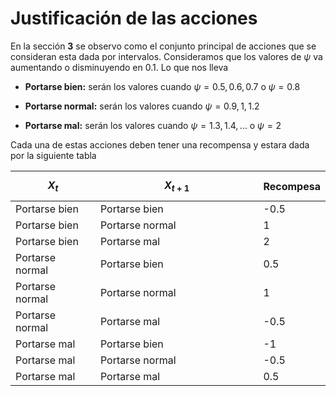 # Justificación de las acciones

En la sección **3** se observo como el conjunto principal de acciones que se consideran esta dada por intervalos. Consideramos que los valores de $\psi$ va aumentando o disminuyendo en $0.1$. Lo que nos lleva

-   **Portarse bien:** serán los valores cuando $\psi=0.5,0.6,0.7$ o $\psi=0.8$

-   **Portarse normal:** serán los valores cuando $\psi=0.9,1,1.2$

-   **Portarse mal:** serán los valores cuando $\psi=1.3,1.4,\dots$ o $\psi=2$

Cada una de estas acciones deben tener una recompensa y estara dada por la siguiente tabla

| $$                 
  X_{t}              
  $$                 | $$                                   
                                         X_{t+1}            
                                         $$                 | Recompesa |
|--------------------|--------------------------------------|-----------|
| Portarse bien      | Portarse bien                        | -0.5      |
| Portarse bien      | Portarse normal                      | 1         |
| Portarse bien      | Portarse mal                         | 2         |
| Portarse normal    | Portarse bien                        | 0.5       |
| Portarse normal    | Portarse normal                      | 1         |
| Portarse normal    | Portarse mal                         | -0.5      |
| Portarse mal       | Portarse bien                        | -1        |
| Portarse mal       | Portarse normal                      | -0.5      |
| Portarse mal       | Portarse mal                         | 0.5       |
